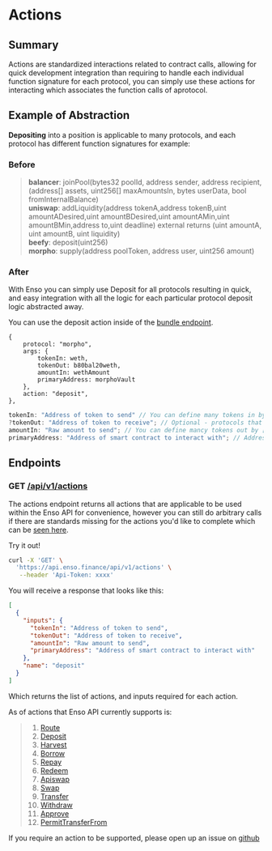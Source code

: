 
# Actions

## Summary

Actions are standardized interactions related to contract calls, allowing for quick development integration than requiring to handle each individual function signature for each protocol, you can simply use these actions for interacting which associates the function calls of aprotocol.

## Example of Abstraction

**Depositing** into a position is applicable to many protocols, and each protocol has different function signatures for example:


### Before

> **balancer**: joinPool(bytes32 poolId, address sender, address recipient, (address[] assets, uint256[] maxAmountsIn, bytes userData, bool fromInternalBalance)  
> **uniswap**: addLiquidity(address tokenA,address tokenB,uint amountADesired,uint amountBDesired,uint amountAMin,uint amountBMin,address to,uint deadline) external returns (uint amountA, uint amountB, uint liquidity)  
> **beefy**: deposit(uint256)  
> **morpho**: supply(address poolToken, address user, uint256 amount)   

### After

With Enso you can simply use Deposit for all protocols resulting in quick, and easy integration with all the logic for each particular protocol deposit logic abstracted away.

You can use the deposit action inside of the [bundle endpoint](../../api-reference/bundle).

```
{
    protocol: "morpho",
    args: {
        tokenIn: weth,
        tokenOut: b80bal20weth,
        amountIn: wethAmount
        primaryAddress: morphoVault
    },
    action: "deposit",
},
```

```javascript
tokenIn: "Address of token to send" // You can define many tokens in by [inToken1, inToken2]
?tokenOut: "Address of token to receive"; // Optional - protocols that have isolated contracts per each deposit(for example Yearn), then you do not need to define tokenOut.  For protocols that have a shared contract for all of their vaults/deposits such as balancer and univ4 then you should define tokenOut
amountIn: "Raw amount to send"; // You can define mancy tokens out by [outToken1, outToken2]
primaryAddress: "Address of smart contract to interact with"; // Address of smart contract to interact with
```


## Endpoints

### GET [/api/v1/actions](https://api.enso.finance/api#/metadata/ActionsController_findAll)

The actions endpoint returns all actions that are applicable to be used within the Enso API for convenience, however you can still do arbitrary calls if there are standards missing for the actions you'd like to complete which can be [seen here](./here).

<Callout type="info" emoji="💡">
  Try it out!
</Callout>

```bash
curl -X 'GET' \
  'https://api.enso.finance/api/v1/actions' \
   --header 'Api-Token: xxxx'
```

You will receive a response that looks like this:

```json
[
  {
    "inputs": {
      "tokenIn": "Address of token to send",
      "tokenOut": "Address of token to receive",
      "amountIn": "Raw amount to send",
      "primaryAddress": "Address of smart contract to interact with"
    },
    "name": "deposit"
  }
]
```

Which returns the list of actions, and inputs required for each action.

As of actions that Enso API currently supports is:

> 1. [Route](./actions/route)
> 2. [Deposit](./actions/deposit)
> 3. [Harvest](./actions/harvest)
> 4. [Borrow](./actions/borrow)
> 5. [Repay](./actions/repay)
> 6. [Redeem](./actions/redeem)
> 7. [Apiswap](./actions/apiswap)
> 8. [Swap](./actions/swap)
> 9. [Transfer](./actions/transfer)
> 10. [Withdraw](./actions/withdraw)
> 11. [Approve](./actions/approve)
> 12. [PermitTransferFrom](./actions/permittransferfrom)

If you require an action to be supported, please open up an issue on [github](https://github.com/EnsoFinance)
